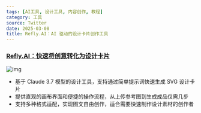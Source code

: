 ```yaml
---
tags: [AI工具, 设计工具, 内容创作, 教程]
category: 工具
source: Twitter
date: 2025-03-08
title: Refly.AI：AI 驱动的设计卡片创作工具
---
```


### [Refly.AI：快速将创意转化为设计卡片](https://twitter-thread.com/t/1897608400843710642)

![img](https://img.mengpeng.tech/i/2025/03/08/67cc4e887f9d1.webp)

- 基于 Claude 3.7 模型的设计工具，支持通过简单提示词快速生成 SVG 设计卡片
- 提供直观的画布界面和便捷的操作流程，从上传参考图到生成成品仅需几步
- 支持多种格式适配，实现图文自由创作，适合需要快速制作设计素材的创作者 